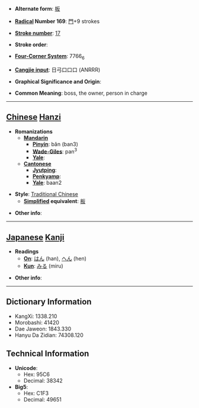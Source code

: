 * '''Alternate form''': [[板]]

* '''[[Wiktionary:Chinese radical index| Radical]] Number 169''': [[Wiktionary:Chinese radical index 門|門]]+9 strokes

* '''[[Wiktionary:Chinese total strokes index|Stroke number]]''': [[Wiktionary:Chinese total strokes index 17|17]]

* '''Stroke order''': 

* '''[[Wiktionary:Chinese four corner index|Four-Corner System]]''': 7766<sub>6</sub>

* '''[[Wiktionary:Chinese Cangjie index|Cangjie input]]''': 日弓口口口 (ANRRR)

* '''Graphical Significance and Origin''': 

* '''Common Meaning''': boss, the owner, person in charge

----

== [[Chinese]] [[Hanzi]] ==

* '''Romanizations'''
** '''[[Mandarin]]'''
*** '''[[Pinyin]]''': bǎn (ban3)
*** '''[[Wade-Giles]]''': pan<sup>3</sup>
*** '''[[Yale]]''': 
** '''[[Cantonese]]'''
*** '''[[Jyutping]]''':
*** '''[[Penkyamp]]''': 
*** '''[[Yale]]''': baan2

* '''Style''': [[Traditional Chinese]] 
** '''[[Simplified Chinese|Simplified]] equivalent''': [[板]]

* '''Other info''': 

----

== [[Japanese]] [[Kanji]] ==

* '''Readings'''
** '''[[On]]''': [[はん]] (han), [[へん]] (hen)
** '''[[Kun]]''': [[みる]] (miru)

* '''Other info''':  

----

== Dictionary Information ==

* KangXi: 1338.210
* Morobashi: 41420
* Dae Jaweon: 1843.330
* Hanyu Da Zidian: 74308.120

== Technical Information ==

* '''Unicode''':
** Hex: 95C6
** Decimal: 38342
* '''Big5''':
** Hex: C1F3
** Decimal: 49651